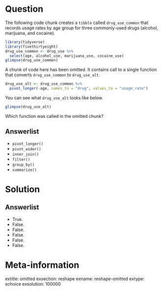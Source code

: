 Question
========

The following code chunk creates a `tibble` called `drug_use_common` that records usage rates by age group for three commonly-used drugs (alcohol, marijuana, and cocaine). 

```r
library(tidyverse)
library(fivethirtyeight)
drug_use_common <- drug_use %>%
  select(age, alcohol_use, marijuana_use, cocaine_use)
glimpse(drug_use_common)
```

A chunk of code here has been omitted. It contains call to a single function that converts `drug_use_common` to `drug_use_alt`. 

```r
drug_use_alt <- drug_use_common %>%
  pivot_longer(-age, names_to = "drug", values_to = "usage_rate")
```

You can see what `drug_use_alt` looks like below. 

```r
glimpse(drug_use_alt)
```

Which function was called in the omitted chunk? 


Answerlist
----------
* `pivot_longer()`
* `pivot_wider()`
* `inner_join()`
* `filter()`
* `group_by()`
* `summarize()`

Solution
========

Answerlist
----------
* True.
* False.
* False.
* False.
* False.
* False.

Meta-information
================
extitle: omitted
exsection: reshape
exname: reshape-omitted
extype: schoice
exsolution: 100000

